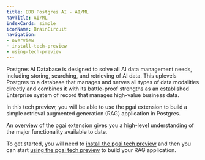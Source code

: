 ```yaml
---
title: EDB Postgres AI - AI/ML
navTitle: AI/ML
indexCards: simple
iconName: BrainCircuit
navigation:
- overview
- install-tech-preview
- using-tech-preview
---
```


Postgres AI Database is designed to solve all AI data management needs, including storing, searching, and retrieving of AI data. This uplevels Postgres to a database that manages and serves all types of data modalities directly and combines it with its battle-proof strengths as an established Enterprise system of record that manages high-value business data. 

In this tech preview, you will be able to use the pgai extension to build a simple retrieval augmented generation (RAG) application in Postgres. 

An [overview](overview) of the pgai extension gives you a high-level understanding of the major functionality available to date.

To get started, you will need to [install the pgai tech preview](install-tech-preview) and then you can start [using the pgai tech preview](using-tech-preview) to build your RAG application.




